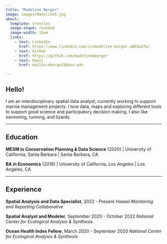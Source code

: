 ```yaml
---
title: "Madeline Berger"
image: images/Madeline5.jpg
about:
  template: trestles
  image-shape: rounded
  image-width: 15em
  links: 
    - text: LinkedIn
      href: https://www.linkedin.com/in/madeline-berger-a803a27a/
    - text: GitHub
      href: https://github.com/madelinemberger
    - text: Email
      href: mailto:mberge15@asu.edu

---
```


## Hello!

I am an interdisciplinary spatial data analyst, currently working to support marine management projects. I love data, maps and exploring different tools to support good science and participatory decision making. I also like swimming, running, and lizards.

--- 

## Education

**MESM in Conservation Planning & Data Science** (2020) |
University of California, Santa Barbara | Santa Barbara, CA


**BA in Economics** (2016) | University of California, Los Angeles | Los Angeles, CA

---

## Experience

**Spatial Analysis and Data Specialist**, 2022 - Present
*Hawaii Monitoring and Reporting Collaborative*

**Spatial Analyst and Modeler**, September 2020 - October 2022
*National Center for Ecological Analysis & Synthesis*

**Ocean Health Index Fellow**, March 2020 - September 2020
*National Center for Ecological Analysis & Synthesis*